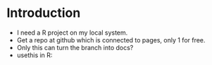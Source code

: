 # Introduction {#intro}

- I need a R project on my local system. 
- Get a repo at github which is connected to pages, only 1 for free. 
- Only this can turn the branch into docs?
- usethis in R:
